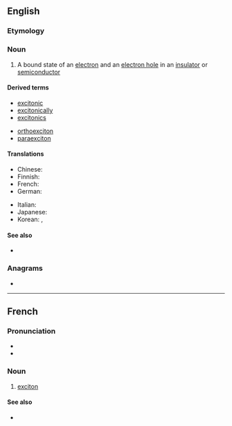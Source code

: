 ==English==

===Etymology===
{{suffix|en|excite|on}}

===Noun===
{{en-noun}}

# {{lb|en|physics}} A bound state of an [[electron]] and an [[electron hole]] in an [[insulator]] or [[semiconductor]]

====Derived terms====
{{der-top}}
* [[excitonic]]
* [[excitonically]]
* [[excitonics]]
{{der-mid}}
* [[orthoexciton]]
* [[paraexciton]]
{{der-bottom}}

====Translations====
{{trans-top|bound state of electron and hole}}
* Chinese: {{t+|cmn|激子|sc=Hani}}
* Finnish: {{t|fi|eksitoni}}
* French: {{t+|fr|exciton|m}}
* German: {{t|de|Exziton|n}}
{{trans-mid}}
* Italian: {{t+|it|eccitone|m}}
* Japanese: {{t|ja|励起子|tr=rēki-shi}}
* Korean: {{t|ko|여기자}}, {{t|ko|엑시톤}}
{{trans-bottom}}

====See also====
* {{pedia}}

===Anagrams===
* {{anagrams|en|a=ceinotx|xenotic}}

----

==French==

===Pronunciation===
* {{fr-IPA}}
* {{audio|fr|Fr-Paris--exciton.ogg|Audio (Paris)}}

===Noun===
{{fr-noun|m}}

# {{lb|fr|physics}} [[#English|exciton]]

====See also====
* {{pedialite|lang=fr}}